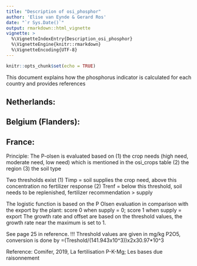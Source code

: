 ```yaml
---
title: "Description of osi_phosphor"
author: 'Elise van Eynde & Gerard Ros'
date: "`r Sys.Date()`"
output: rmarkdown::html_vignette
vignette: >
  %\VignetteIndexEntry{Description_osi_phosphor}
  %\VignetteEngine{knitr::rmarkdown}
  %\VignetteEncoding{UTF-8}
---
```


```r
knitr::opts_chunk$set(echo = TRUE)
```

This document explains how the phosphorus indicator is calculated for each country and provides references


## Netherlands:



## Belgium (Flanders): 

## France:

Principle: The P-olsen is evaluated based on (1) the crop needs (high need, moderate need, low need) which is mentioned in the osi_crops table (2) the region (3) the soil type 

Two thresholds exist     (1) Timp = soil supplies the crop need, above this concentration no fertilizer response
                         (2) Trenf = below this threshold, soil needs to be replenished, fertilizer recommendation > supply 

The logistic function is based on the P Olsen evaluation in comparison with the export by the plant: score 0 when supply = 0; score 1 when supply = export
The growth rate and offset are based on the threshold values, the growth rate near the maximum is set to 1. 

See page 25 in reference. !!! Threshold values are given in mg/kg P2O5, conversion is done by =(Treshold/(141.943x10^3))x2x30.97*10^3

Reference: Comifer, 2019, La fertilisation P-K-Mg; Les bases due raisonnement